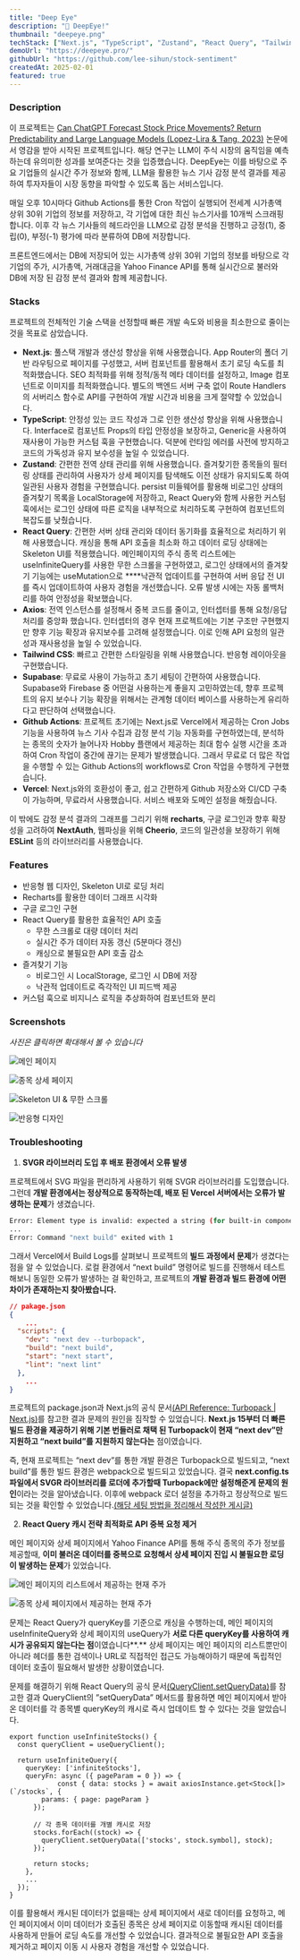 ```yaml
---
title: "Deep Eye"
description: "👀 DeepEye!"
thumbnail: "deepeye.png"
techStack: ["Next.js", "TypeScript", "Zustand", "React Query", "Tailwind CSS", "Supabase", "Github Actions", "Vercel"]
demoUrl: "https://deepeye.pro/"
githubUrl: "https://github.com/lee-sihun/stock-sentiment"
createdAt: 2025-02-01
featured: true
---
```


### Description

 이 프로젝트는 [Can ChatGPT Forecast Stock Price Movements? Return Predictability and Large Language Models (Lopez-Lira & Tang, 2023)](https://papers.ssrn.com/sol3/papers.cfm?abstract_id=4412788) 논문에서 영감을 받아 시작된 프로젝트입니다. 해당 연구는 LLM이 주식 시장의 움직임을 예측하는데 유의미한 성과를 보여준다는 것을 입증했습니다. DeepEye는 이를 바탕으로 주요 기업들의 실시간 주가 정보와 함께, LLM을 활용한 뉴스 기사 감정 분석 결과를 제공하여 투자자들이 시장 동향을 파악할 수 있도록 돕는 서비스입니다. 

 매일 오후 10시마다 Github Actions를 통한 Cron 작업이 실행되어 전세계 시가총액 상위 30위 기업의 정보를 저장하고, 각 기업에 대한 최신 뉴스기사를 10개씩 스크래핑 합니다. 이후 각 뉴스 기사들의 헤드라인을 LLM으로 감정 분석을 진행하고 긍정(1), 중립(0), 부정(-1) 평가에 따라 분류하여 DB에 저장합니다. 

 프론트엔드에서는 DB에 저장되어 있는 시가총액 상위 30위 기업의 정보를 바탕으로 각 기업의 주가, 시가총액, 거래대금을 Yahoo Finance API를 통해 실시간으로 불러와 DB에 저장 된 감정 분석 결과와 함께 제공합니다.

 ### Stacks

프로젝트의 전체적인 기술 스택을 선정할때 빠른 개발 속도와 비용을 최소한으로 줄이는 것을 목표로 삼았습니다. 

- **Next.js**: 풀스택 개발과 생산성 향상을 위해 사용했습니다. App Router의 폴더 기반 라우팅으로 페이지를 구성했고, 서버 컴포넌트를 활용해서 초기 로딩 속도를 최적화했습니다. SEO 최적화를 위해 정적/동적 메타 데이터를 설정하고, Image 컴포넌트로 이미지를 최적화했습니다. 별도의 백엔드 서버 구축 없이 Route Handlers의 서버리스 함수로 API를 구현하여 개발 시간과 비용을 크게 절약할 수 있었습니다.
- **TypeScript**: 안정성 있는 코드 작성과 그로 인한 생산성 향상을 위해 사용했습니다. Interface로 컴포넌트 Props의 타입 안정성을 보장하고, Generic을 사용하여 재사용이 가능한 커스텀 훅을 구현했습니다. 덕분에 런타임 에러를 사전에 방지하고 코드의 가독성과 유지 보수성을 높일 수 있었습니다.
- **Zustand**: 간편한 전역 상태 관리를 위해 사용했습니다. 즐겨찾기한 종목들의 필터링 상태를 관리하여 사용자가 상세 페이지를 탐색해도 이전 상태가 유지되도록 하여 일관된 사용자 경험을 구현했습니다. persist 미들웨어를 활용해 비로그인 상태의 즐겨찾기 목록을 LocalStorage에 저장하고, React Query와 함께 사용한 커스텀 훅에서는 로그인 상태에 따른 로직을 내부적으로 처리하도록 구현하여 컴포넌트의 복잡도를 낮췄습니다.
- **React Query**: 간편한 서버 상태 관리와 데이터 동기화를 효율적으로 처리하기 위해 사용했습니다. 캐싱을 통해 API 호출을 최소화 하고 데이터 로딩 상태에는 Skeleton UI를 적용했습니다. 메인페이지의 주식 종목 리스트에는 useInfiniteQuery를 사용한 무한 스크롤을 구현하였고, 로그인 상태에서의 즐겨찾기 기능에는 useMutation으로 ****낙관적 업데이트를 구현하여 서버 응답 전 UI를 즉시 업데이트하여 사용자 경험을 개선했습니다. 오류 발생 시에는 자동 롤백처리를 하여 안정성을 확보했습니다.
- **Axios**: 전역 인스턴스를 설정해서 중복 코드를 줄이고, 인터셉터를 통해 요청/응답 처리를 중앙화 했습니다. 인터셉터의 경우 현재 프로젝트에는 기본 구조만 구현했지만 향후 기능 확장과 유지보수를 고려해 설정했습니다. 이로 인해 API 요청의 일관성과 재사용성을 높일 수 있었습니다.
- **Tailwind CSS**: 빠르고 간편한 스타일링을 위해 사용했습니다. 반응형 레이아웃을 구현했습니다.
- **Supabase**: 무료로 사용이 가능하고 초기 세팅이 간편하여 사용했습니다. Supabase와 Firebase 중 어떤걸 사용하는게 좋을지 고민하였는데, 향후 프로젝트의 유지 보수나 기능 확장을 위해서는 관계형 데이터 베이스를 사용하는게 유리하다고 판단하여 선택했습니다.
- **Github Actions**: 프로젝트 초기에는 Next.js로 Vercel에서 제공하는 Cron Jobs 기능을 사용하여 뉴스 기사 수집과 감정 분석 기능 자동화를 구현하였는데, 분석하는 종목의 숫자가 늘어나자 Hobby 플랜에서 제공하는 최대 함수 실행 시간을 초과하여 Cron 작업이 중간에 끊기는 문제가 발생했습니다. 그래서 무료로 더 많은 작업을 수행할 수 있는 Github Actions의 workflows로 Cron 작업을 수행하게 구현했습니다.
- **Vercel**: Next.js와의 호환성이 좋고, 쉽고 간편하게 Github 저장소와 CI/CD 구축이 가능하며, 무료라서 사용했습니다. 서비스 배포와 도메인 설정을 해줬습니다.

 이 밖에도 감정 분석 결과의 그래프를 그리기 위해 **recharts**, 구글 로그인과 향후 확장성을 고려하여 **NextAuth**, 웹파싱을 위해 **Cheerio**, 코드의 일관성을 보장하기 위해 **ESLint** 등의 라이브러리를 사용했습니다. 

### Features

- 반응형 웹 디자인, Skeleton UI로 로딩 처리
- Recharts를 활용한 데이터 그래프 시각화
- 구글 로그인 구현
- React Query를 활용한 효율적인 API 호출
    - 무한 스크롤로 대량 데이터 처리
    - 실시간 주가 데이터 자동 갱신 (5분마다 갱신)
    - 캐싱으로 불필요한 API 호출 감소
- 즐겨찾기 기능
    - 비로그인 시 LocalStorage, 로그인 시 DB에 저장
    - 낙관적 업데이트로 즉각적인 UI 피드백 제공
- 커스텀 훅으로 비지니스 로직을 추상화하여 컴포넌트와 분리

### Screenshots

*사진은 클릭하면 확대해서 볼 수 있습니다*

![메인 페이지](https://img.notionusercontent.com/s3/prod-files-secure%2F5985ce4c-2bd6-4dd3-949c-0e2593099a0e%2Ff97d9824-46d6-4052-a52e-f3301630c479%2FImage_from_GitHub_2872x1796.png/size/w=770?exp=1741920913&sig=XaXahFdeP5zYT9HOjW3PnT_ZuV9DB_z4Av5yDp4Glzs)

![종목 상세 페이지](https://img.notionusercontent.com/s3/prod-files-secure%2F5985ce4c-2bd6-4dd3-949c-0e2593099a0e%2Fc7075ef3-7b78-4a03-9bb9-b21a47a1afa7%2F68747470733a2f2f692e6962622e636f2f5137305268386b422f436170747572652d323032352d30322d30392d3230353030382e706e67.png/size/w=2000?exp=1741920926&sig=9FnJRCUgJsF7imxFSkwboHVxtMyRUils6wrHcktjBSg)

![Skeleton UI & 무한 스크롤 ](https://file.notion.so/f/f/5985ce4c-2bd6-4dd3-949c-0e2593099a0e/1fce4735-c53a-4eb5-ad1c-9a127be4a3f8/Kapture_2025-02-23_at_16.42.22.gif?table=block&id=1a36a452-ce90-80dc-b0d3-ee3f557ca11d&spaceId=5985ce4c-2bd6-4dd3-949c-0e2593099a0e&expirationTimestamp=1741860000000&signature=xlKmofOeLr37U5XdN51SLmLpLo47Kka0C4qsKuZoJEg)

![반응형 디자인](https://file.notion.so/f/f/5985ce4c-2bd6-4dd3-949c-0e2593099a0e/5986ab12-dcba-4dc0-8be4-682e7aade2da/Kapture_2025-02-23_at_16.50.59.gif?table=block&id=1a36a452-ce90-80c6-920d-f038795dff92&spaceId=5985ce4c-2bd6-4dd3-949c-0e2593099a0e&expirationTimestamp=1741860000000&signature=LfTPD3WaI_RYog2NFPyoXwasVmuATRAfKxFP2gWjY3A)


### Troubleshooting

1. **SVGR 라이브러리 도입 후 배포 환경에서 오류 발생** 

 프로젝트에서 SVG 파일을 편리하게 사용하기 위해 SVGR 라이브러리를 도입했습니다. 그런데 **개발 환경에서는 정상적으로 동작하는데, 배포 된 Vercel 서버에서는 오류가 발생하는 문제**가 생겼습니다. 

```bash
Error: Element type is invalid: expected a string (for built-in components) or a class/function (for composite components) but got: object.
...
Error: Command "next build" exited with 1
```

 그래서 Vercel에서 Build Logs를 살펴보니 프로젝트의 **빌드 과정에서 문제**가 생겼다는 점을 알 수 있었습니다. 로컬 환경에서 “next build” 명령어로 빌드를 진행해서 테스트해보니 동일한 오류가 발생하는 걸 확인하고, 프로젝트의 **개발 환경과 빌드 환경에 어떤 차이가 존재하는지 찾아봤습니다.** 

```json
// pakage.json
{
	...
  "scripts": {
    "dev": "next dev --turbopack",
    "build": "next build",
    "start": "next start",
    "lint": "next lint"
  },
	...
}
```

 프로젝트의 package.json과 Next.js의 공식 문서[(API Reference: Turbopack | Next.js)](https://nextjs.org/docs/app/api-reference/turbopack)를 참고한 결과 문제의 원인을 짐작할 수 있었습니다. **Next.js 15부터 더 빠른 빌드 환경을 제공하기 위해 기본 번들러로 채택 된 Turbopack이 현재 “next dev”만 지원하고 “next build”를 지원하지 않는다는** 점이였습니다. 

 즉, 현재 프로젝트는 “next dev”를 통한 개발 환경은 Turbopack으로 빌드되고, “next build”를 통한 빌드 환경은 webpack으로 빌드되고 있었습니다. 결국 **next.config.ts 파일에서 SVGR 라이브러리를 로더에 추가할때 Turbopack에만 설정해준게 문제의 원인**이라는 것을 알아냈습니다. 이후에 webpack 로더 설정을 추가하고 정상적으로 빌드되는 것을 확인할 수 있었습니다.[(해당 세팅 방법을 정리해서 작성한 게시글)](https://sihun.dev/blog/nextjs15_svgr_setting)

 2. **React Query 캐시 전략 최적화로 API 중복 요청 제거**

 메인 페이지와 상세 페이지에서 Yahoo Finance API를 통해 주식 종목의 주가 정보를 제공할때, **이미 불러온 데이터를 중복으로 요청해서 상세 페이지 진입 시 불필요한 로딩이 발생하는 문제**가 있었습니다.

![메인 페이지의 리스트에서 제공하는 현재 주가](https://img.notionusercontent.com/s3/prod-files-secure%2F5985ce4c-2bd6-4dd3-949c-0e2593099a0e%2F32d41eea-e88c-401c-9210-dd4c8606d90f%2F%E1%84%89%E1%85%B3%E1%84%8F%E1%85%B3%E1%84%85%E1%85%B5%E1%86%AB%E1%84%89%E1%85%A3%E1%86%BA_2025-02-21_%E1%84%8B%E1%85%A9%E1%84%92%E1%85%AE_8.38.49.png/size/w=2000?exp=1741921014&sig=Qelfj_XviWwFkISR8f7QrkDPTXVrkBf6--ZaHZKtMM4)

![종목 상세 페이지에서 제공하는 현재 주가 ](https://img.notionusercontent.com/s3/prod-files-secure%2F5985ce4c-2bd6-4dd3-949c-0e2593099a0e%2F4984bb5a-a5bf-4beb-8716-c8aba9158cfd%2F%E1%84%89%E1%85%B3%E1%84%8F%E1%85%B3%E1%84%85%E1%85%B5%E1%86%AB%E1%84%89%E1%85%A3%E1%86%BA_2025-02-21_%E1%84%8B%E1%85%A9%E1%84%92%E1%85%AE_8.39.04.png/size/w=480?exp=1741921024&sig=bfuKmD5XYd0pxzcM8Uk2ELx0qiE37XF459cJ4gDYLgc)

 문제는 React Query가 queryKey를 기준으로 캐싱을 수행하는데, 메인 페이지의 useInfiniteQuery와 상세 페이지의 useQuery가 **서로 다른 queryKey를 사용하여 캐시가 공유되지 않는다는 점**이였습니다**.** 상세 페이지는 메인 페이지의 리스트뿐만이 아니라 헤더를 통한 검색이나 URL로 직접적인 접근도 가능해야하기 때문에 독립적인 데이터 호출이 필요해서 발생한 상황이였습니다. 

 문제를 해결하기 위해 React Query의 공식 문서[(QueryClient.setQueryData)](https://tanstack.com/query/v5/docs/reference/QueryClient/#queryclientsetquerydata)를 참고한 결과 QueryClient의 ”setQueryData” 메서드를 활용하면 메인 페이지에서 받아온 데이터를 각 종목별 queryKey의 캐시로 즉시 업데이트 할 수 있다는 것을 알았습니다. 

```tsx
export function useInfiniteStocks() {
  const queryClient = useQueryClient();

  return useInfiniteQuery({
    queryKey: ['infiniteStocks'],
    queryFn: async ({ pageParam = 0 }) => {
			const { data: stocks } = await axiosInstance.get<Stock[]>(`/stocks`, {
        params: { page: pageParam }
      });
      
      // 각 종목 데이터를 개별 캐시로 저장
      stocks.forEach((stock) => {
        queryClient.setQueryData(['stocks', stock.symbol], stock);
      });
      
      return stocks;
    },
    ...
  });
}
```

 이를 활용해서 캐시된 데이터가 없을때는 상세 페이지에서 새로 데이터를 요청하고, 메인 페이지에서 이미 데이터가 호출된 종목은 상세 페이지로 이동할때 캐시된 데이터를 사용하게 만들어 로딩 속도를 개선할 수 있었습니다. 결과적으로 불필요한 API 호출을 제거하고 페이지 이동 시 사용자 경험을 개선할 수 있었습니다.